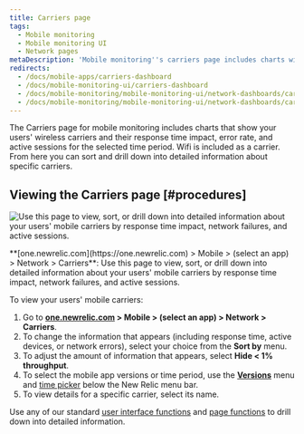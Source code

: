 ```yaml
---
title: Carriers page
tags:
  - Mobile monitoring
  - Mobile monitoring UI
  - Network pages
metaDescription: 'Mobile monitoring''s carriers page includes charts with your mobile carriers and their response time impact, network failure rate, and active users.'
redirects:
  - /docs/mobile-apps/carriers-dashboard
  - /docs/mobile-monitoring-ui/carriers-dashboard
  - /docs/mobile-monitoring/mobile-monitoring-ui/network-dashboards/carriers-dashboard
  - /docs/mobile-monitoring/mobile-monitoring-ui/network-dashboards/carriers-page
---
```



The Carriers page for mobile monitoring includes charts that show your users' wireless carriers and their response time impact, error rate, and active sessions for the selected time period. Wifi is included as a carrier. From here you can sort and drill down into detailed information about specific carriers.

## Viewing the Carriers page [#procedures]

<img
  src={carriers}
  title="Mobile carriers"
  alt="Use this page to view, sort, or drill down into detailed information about your users' mobile carriers by response time impact, network failures, and active sessions."
/>

<figcaption>
  **[one.newrelic.com](https://one.newrelic.com) > Mobile > (select an app) > Network > Carriers**: Use this page to view, sort, or drill down into detailed information about your users' mobile carriers by response time impact, network failures, and active sessions.
</figcaption>

To view your users' mobile carriers:

1. Go to **[one.newrelic.com](https://one.newrelic.com) > Mobile > (select an app) > Network > Carriers**.
2. To change the information that appears (including response time, active devices, or network errors), select your choice from the **Sort by** menu.
3. To adjust the amount of information that appears, select **Hide &lt; 1% throughput**.
4. To select the mobile app versions or time period, use the [**Versions**](/docs/mobile-apps/versions) menu and [time picker](/docs/site/timepicker-setting-time-periods-to-view-data) below the New Relic menu bar.
5. To view details for a specific carrier, select its name.

Use any of our standard [user interface functions](/docs/accounts-partnerships/education/getting-started-new-relic/new-relic-user-interface) and [page functions](/docs/accounts-partnerships/education/getting-started-new-relic/standard-dashboard-features) to drill down into detailed information.
